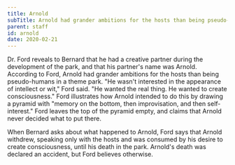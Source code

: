 ```yaml
---
title: Arnold
subTitle: Arnold had grander ambitions for the hosts than being pseudo-humans in a theme park
parent: staff
id: arnold
date: 2020-02-21
---
```


Dr. Ford reveals to Bernard that he had a creative partner during the development of the park, and that his partner's name was Arnold. According to Ford, Arnold had grander ambitions for the hosts than being pseudo-humans in a theme park. "He wasn't interested in the appearance of intellect or wit," Ford said. "He wanted the real thing. He wanted to create consciousness." Ford illustrates how Arnold intended to do this by drawing a pyramid with "memory on the bottom, then improvisation, and then self-interest." Ford leaves the top of the pyramid empty, and claims that Arnold never decided what to put there.

When Bernard asks about what happened to Arnold, Ford says that Arnold withdrew, speaking only with the hosts and was consumed by his desire to create consciousness, until his death in the park. Arnold's death was declared an accident, but Ford believes otherwise.
